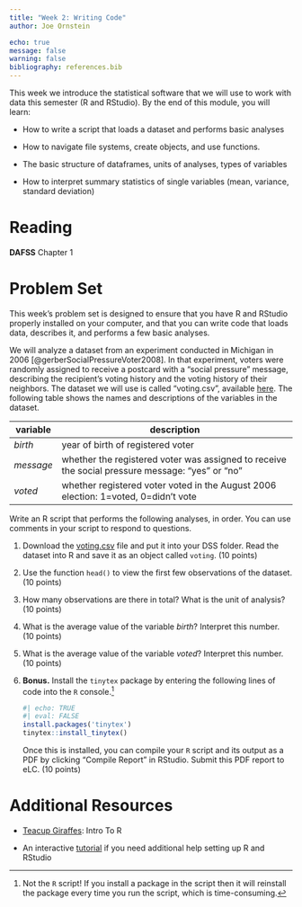 ```yaml
---
title: "Week 2: Writing Code"
author: Joe Ornstein

echo: true
message: false
warning: false
bibliography: references.bib
---
```


This week we introduce the statistical software that we will use to work with data this semester (R and RStudio). By the end of this module, you will learn:

-   How to write a script that loads a dataset and performs basic analyses

-   How to navigate file systems, create objects, and use functions.

-   The basic structure of dataframes, units of analyses, types of variables

-   How to interpret summary statistics of single variables (mean, variance, standard deviation)

# Reading

**DAFSS** Chapter 1

# Problem Set

This week's problem set is designed to ensure that you have R and RStudio properly installed on your computer, and that you can write code that loads data, describes it, and performs a few basic analyses.

We will analyze a dataset from an experiment conducted in Michigan in 2006 [@gerberSocialPressureVoter2008]. In that experiment, voters were randomly assigned to receive a postcard with a "social pressure" message, describing the recipient's voting history and the voting history of their neighbors. The dataset we will use is called "voting.csv", available [here](data/voting.csv). The following table shows the names and descriptions of the variables in the dataset.

| variable  | description                                                                                     |
|-----------|-------------------------------------------------------------------------------------------------|
| *birth*   | year of birth of registered voter                                                               |
| *message* | whether the registered voter was assigned to receive the social pressure message: "yes" or "no" |
| *voted*   | whether registered voter voted in the August 2006 election: 1=voted, 0=didn't vote              |

Write an R script that performs the following analyses, in order. You can use comments in your script to respond to questions.

1.  Download the [voting.csv](data/voting.csv) file and put it into your DSS folder. Read the dataset into R and save it as an object called `voting`. (10 points)

2.  Use the function `head()` to view the first few observations of the dataset. (10 points)

3.  How many observations are there in total? What is the unit of analysis? (10 points)

4.  What is the average value of the variable *birth*? Interpret this number. (10 points)

5.  What is the average value of the variable *voted*? Interpret this number. (10 points)

6.  **Bonus.** Install the `tinytex` package by entering the following lines of code into the `R` console.[^1]

    ```r
    #| echo: TRUE
    #| eval: FALSE
    install.packages('tinytex')
    tinytex::install_tinytex()
    ```

    Once this is installed, you can compile your `R` script and its output as a PDF by clicking "Compile Report" in RStudio. Submit this PDF report to eLC. (10 points)

[^1]: Not the `R` script! If you install a package in the script then it will reinstall the package every time you run the script, which is time-consuming.

# Additional Resources

-   [Teacup Giraffes](https://tinystats.github.io/teacups-giraffes-and-statistics/01_introToR.html): Intro To R

-   An interactive [tutorial](https://learnr-examples.shinyapps.io/ex-setup-r/) if you need additional help setting up R and RStudio
